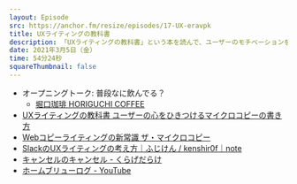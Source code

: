 ```yaml
---
layout: Episode
src: https://anchor.fm/resize/episodes/17-UX-eravpk
title: UXライティングの教科書
description: 「UXライティングの教科書」という本を読んで、ユーザーのモチベーションを上げるマイクロコピーやキャンセルのキャンセル問題などについて話しました。
date: 2021年3月5日（金）
time: 54分24秒
squareThumbnail: false
---
```


- オープニングトーク: 普段なに飲んでる？
  - [堀口珈琲 HORIGUCHI COFFEE](https://www.kohikobo.co.jp/)
- [UXライティングの教科書 ユーザーの心をひきつけるマイクロコピーの書き方](https://amzn.to/2O7fNzM)
- [Webコピーライティングの新常識 ザ・マイクロコピー](https://amzn.to/3uDDLU7)
- [SlackのUXライティングの考え方｜ふじけん / kenshir0f｜note](https://note.com/fjkn/n/n39ebfbaf0332)
- [キャンセルのキャンセル - くらげだらけ](https://kudakurage.hatenadiary.com/entry/2015/12/17/215205)
- [ホームブリューログ - YouTube](https://www.youtube.com/channel/UC7bw4WMqdlpiI9E2Vr7tauA)
